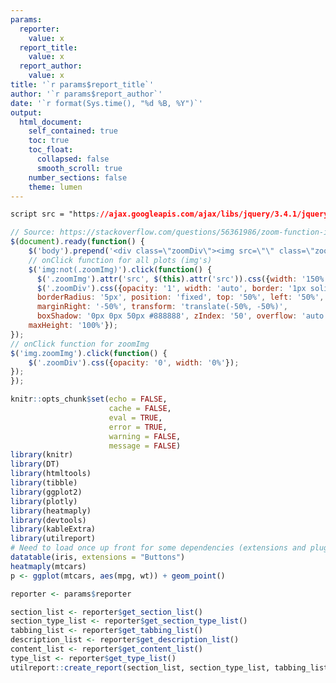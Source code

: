 ```yaml
---
params:
  reporter:
    value: x
  report_title: 
    value: x
  report_author: 
    value: x
title: '`r params$report_title`'
author: '`r params$report_author`'
date: '`r format(Sys.time(), "%d %B, %Y")`'
output: 
  html_document:
    self_contained: true
    toc: true
    toc_float:
      collapsed: false
      smooth_scroll: true
    number_sections: false
    theme: lumen
---
```

    
```css
script src = "https://ajax.googleapis.com/ajax/libs/jquery/3.4.1/jquery.min.js"
```

```js
// Source: https://stackoverflow.com/questions/56361986/zoom-function-in-rmarkdown-html-plot
$(document).ready(function() {
    $('body').prepend('<div class=\"zoomDiv\"><img src=\"\" class=\"zoomImg\"></div>');
    // onClick function for all plots (img's)
    $('img:not(.zoomImg)').click(function() {
      $('.zoomImg').attr('src', $(this).attr('src')).css({width: '150%'});
      $('.zoomDiv').css({opacity: '1', width: 'auto', border: '1px solid white', 
      borderRadius: '5px', position: 'fixed', top: '50%', left: '50%', 
      marginRight: '-50%', transform: 'translate(-50%, -50%)', 
      boxShadow: '0px 0px 50px #888888', zIndex: '50', overflow: 'auto', 
    maxHeight: '100%'});
});
// onClick function for zoomImg
$('img.zoomImg').click(function() {
    $('.zoomDiv').css({opacity: '0', width: '0%'}); 
});
});
```

```r
knitr::opts_chunk$set(echo = FALSE,
                      cache = FALSE,
                      eval = TRUE,
                      error = TRUE,
                      warning = FALSE,
                      message = FALSE)
library(knitr)
library(DT)
library(htmltools)
library(tibble)
library(ggplot2)
library(plotly)
library(heatmaply)
library(devtools)
library(kableExtra)
library(utilreport)
# Need to load once up front for some dependencies (extensions and plugins need additional resources).
datatable(iris, extensions = "Buttons")
heatmaply(mtcars)
p <- ggplot(mtcars, aes(mpg, wt)) + geom_point()
```


```r
reporter <- params$reporter
```

```r
section_list <- reporter$get_section_list()
section_type_list <- reporter$get_section_type_list()
tabbing_list <- reporter$get_tabbing_list()
description_list <- reporter$get_description_list()
content_list <- reporter$get_content_list()
type_list <- reporter$get_type_list()
utilreport::create_report(section_list, section_type_list, tabbing_list, description_list, content_list, type_list)
```
